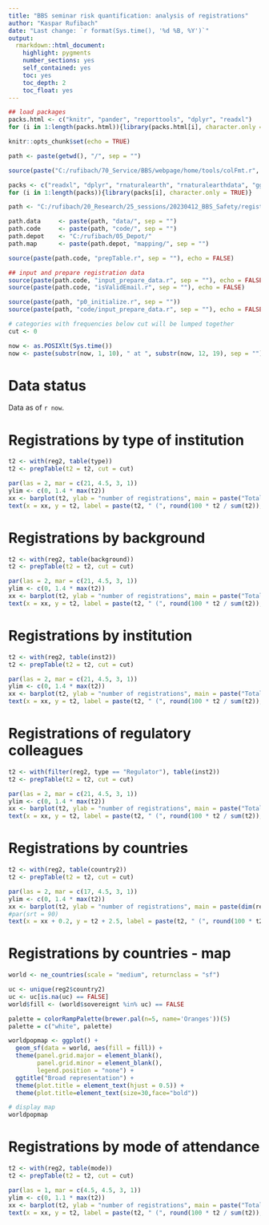 ```yaml
---
title: "BBS seminar risk quantification: analysis of registrations"
author: "Kaspar Rufibach"
date: "Last change: `r format(Sys.time(), '%d %B, %Y')`"
output: 
  rmarkdown::html_document:
    highlight: pygments
    number_sections: yes
    self_contained: yes
    toc: yes
    toc_depth: 2
    toc_float: yes
---
```


```r
## load packages
packs.html <- c("knitr", "pander", "reporttools", "dplyr", "readxl")
for (i in 1:length(packs.html)){library(packs.html[i], character.only = TRUE)}

knitr::opts_chunk$set(echo = TRUE)

path <- paste(getwd(), "/", sep = "")

source(paste("C:/rufibach/70_Service/BBS/webpage/home/tools/colFmt.r", sep = ""))

packs <- c("readxl", "dplyr", "rnaturalearth", "rnaturalearthdata", "ggplot2", "RColorBrewer", "filesstrings", "reporttools") 
for (i in 1:length(packs)){library(packs[i], character.only = TRUE)}

path <- "C:/rufibach/20_Research/25_sessions/20230412_BBS_Safety/registrations/"

path.data     <- paste(path, "data/", sep = "")
path.code     <- paste(path, "code/", sep = "")
path.depot    <- "C:/rufibach/05_Depot/"
path.map      <- paste(path.depot, "mapping/", sep = "")

source(paste(path.code, "prepTable.r", sep = ""), echo = FALSE)

## input and prepare registration data
source(paste(path.code, "input_prepare_data.r", sep = ""), echo = FALSE)
source(paste(path.code, "isValidEmail.r", sep = ""), echo = FALSE)

source(paste(path, "p0_initialize.r", sep = ""))
source(paste(path, "code/input_prepare_data.r", sep = ""), echo = FALSE)

# categories with frequencies below cut will be lumped together
cut <- 0

now <- as.POSIXlt(Sys.time())
now <- paste(substr(now, 1, 10), " at ", substr(now, 12, 19), sep = "")
```

# Data status

Data as of `r now`.

# Registrations by type of institution

```r
t2 <- with(reg2, table(type))
t2 <- prepTable(t2 = t2, cut = cut)

par(las = 2, mar = c(21, 4.5, 3, 1))
ylim <- c(0, 1.4 * max(t2))
xx <- barplot(t2, ylab = "number of registrations", main = paste("Total number of registrations: ", dim(reg)[1], "\n type of institution", sep = ""), col = 2, ylim = ylim)
text(x = xx, y = t2, label = paste(t2, " (", round(100 * t2 / sum(t2)), "%)", sep = ""), pos = 3, offset = 2, cex = 0.8, col = 1, srt = 90)
```

# Registrations by background

```r
t2 <- with(reg2, table(background))
t2 <- prepTable(t2 = t2, cut = cut)

par(las = 2, mar = c(21, 4.5, 3, 1))
ylim <- c(0, 1.4 * max(t2))
xx <- barplot(t2, ylab = "number of registrations", main = paste("Total number of registrations: ", dim(reg)[1], "\n background", sep = ""), col = 2, ylim = ylim)
text(x = xx, y = t2, label = paste(t2, " (", round(100 * t2 / sum(t2)), "%)", sep = ""), pos = 3, offset = 2, cex = 0.8, col = 1, srt = 90)
```

# Registrations by institution

```r
t2 <- with(reg2, table(inst2))
t2 <- prepTable(t2 = t2, cut = cut)

par(las = 2, mar = c(21, 4.5, 3, 1))
ylim <- c(0, 1.4 * max(t2))
xx <- barplot(t2, ylab = "number of registrations", main = paste("Total number of registrations: ", dim(reg2)[1], "\n institution", sep = ""), col = 4, ylim = ylim)
text(x = xx, y = t2, label = paste(t2, " (", round(100 * t2 / sum(t2)), "%)", sep = ""), pos = 3, offset = 2, cex = 0.8, col = 1, srt = 90)
```
 
# Registrations of regulatory colleagues

```r
t2 <- with(filter(reg2, type == "Regulator"), table(inst2))
t2 <- prepTable(t2 = t2, cut = cut)

par(las = 2, mar = c(21, 4.5, 3, 1))
ylim <- c(0, 1.4 * max(t2))
xx <- barplot(t2, ylab = "number of registrations", main = paste("Total number of registrations: ", dim(reg2)[1], "\n institution", sep = ""), col = 4, ylim = ylim)
text(x = xx, y = t2, label = paste(t2, " (", round(100 * t2 / sum(t2)), "%)", sep = ""), pos = 3, offset = 2, cex = 0.8, col = 1, srt = 90)
```

# Registrations by countries

```r
t2 <- with(reg2, table(country2))
t2 <- prepTable(t2 = t2, cut = cut)

par(las = 2, mar = c(17, 4.5, 3, 1))
ylim <- c(0, 1.4 * max(t2))
xx <- barplot(t2, ylab = "number of registrations", main = paste(dim(reg2)[1], " registrations from ", with(reg2, length(unique(country2))), " countries", sep = ""), col = 4, ylim = ylim)
#par(srt = 90)
text(x = xx + 0.2, y = t2 + 2.5, label = paste(t2, " (", round(100 * t2 / sum(t2)), "%)", sep = ""), pos = 3, offset = 2, cex = 0.8, col = 1, srt = 90)
```

# Registrations by countries - map

```r
world <- ne_countries(scale = "medium", returnclass = "sf")

uc <- unique(reg2$country2)
uc <- uc[is.na(uc) == FALSE]
world$fill <- (world$sovereignt %in% uc) == FALSE

palette = colorRampPalette(brewer.pal(n=5, name='Oranges'))(5)
palette = c("white", palette)

worldpopmap <- ggplot() +
  geom_sf(data = world, aes(fill = fill)) +
  theme(panel.grid.major = element_blank(), 
        panel.grid.minor = element_blank(),
        legend.position = "none") +
  ggtitle("Broad representation") + 
  theme(plot.title = element_text(hjust = 0.5)) + 
  theme(plot.title=element_text(size=30,face="bold"))

# display map
worldpopmap
```

# Registrations by mode of attendance

```r
t2 <- with(reg2, table(mode))
t2 <- prepTable(t2 = t2, cut = cut)

par(las = 1, mar = c(4.5, 4.5, 3, 1))
ylim <- c(0, 1.1 * max(t2))
xx <- barplot(t2, ylab = "number of registrations", main = paste("Total number of registrations: ", dim(reg)[1], "\n mode of attendance", sep = ""), col = 2, ylim = ylim)
text(x = xx, y = t2, label = paste(t2, " (", round(100 * t2 / sum(t2)), "%)", sep = ""), pos = 3, cex = 0.8, col = 1)
```










